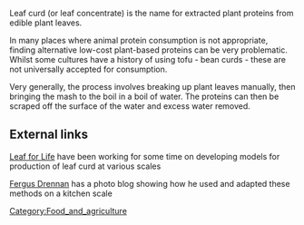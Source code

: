 Leaf curd (or leaf concentrate) is the name for extracted plant proteins from edible plant leaves.

In many places where animal protein consumption is not appropriate, finding alternative low-cost plant-based proteins can be very problematic.  Whilst some cultures have a history of using tofu - bean curds - these are not universally accepted for consumption.  

Very generally, the process involves breaking up plant leaves manually, then bringing the mash to the boil in a boil of water.  The proteins can then be scraped off the surface of the water and excess water removed.


== External links ==


[http://www.leafforlife.org/PAGES/leaf_concentrate.htm Leaf for Life] have been working for some time on developing models for production of leaf curd at various scales 

[http://www.wildmanwildfood.co.uk/pages/leafcurd-kombucha.html Fergus Drennan] has a photo blog showing how he used and adapted these methods on a kitchen scale

{{stub}}

[[Category:Food_and_agriculture]]